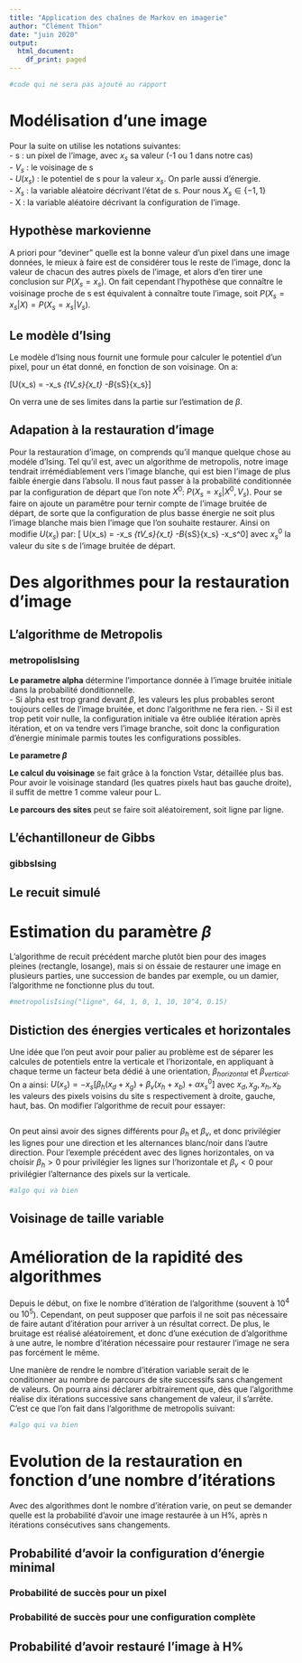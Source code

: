 ```yaml
---
title: "Application des chaînes de Markov en imagerie"
author: "Clément Thion"
date: "juin 2020"
output:
  html_document:
    df_print: paged
---
```


```r
#code qui ne sera pas ajouté au rapport
```

# Modélisation d'une image

Pour la suite on utilise les notations suivantes:  
- s : un pixel de l'image, avec $x_s$ sa valeur (-1 ou 1 dans notre cas)  
- $V_s$ : le voisinage de s  
- $U(x_s)$ : le potentiel de s pour la valeur $x_s$. On parle aussi d'énergie.  
- $X_s$ : la variable aléatoire décrivant l'état de s. Pour nous $X_s\in\{-1,1\}$  
- X : la variable aléatoire décrivant la configuration de l'image.


## Hypothèse markovienne

A priori pour "deviner" quelle est la bonne valeur d'un pixel dans une image données, le mieux  à faire est de considérer tous le reste de l'image, donc la valeur de chacun des autres pixels de l'image, et alors d'en tirer une conclusion sur $P(X_s=x_s)$. On fait cependant l'hypothèse que connaître le voisinage proche de s est équivalent à connaître toute l'image, soit $P(X_s=x_s|X)=P(X_s=x_s|V_s)$. 


## Le modèle d'Ising

Le modèle d'Ising nous fournit une formule pour calculer le potentiel d'un pixel, pour un état donné, en fonction de son voisinage. On a:

\[U(x_s) = -\beta x_s \sum_{t\in V_s}{x_t} -B\sum_{s\in S}{x_s}\]

On verra une de ses limites dans la partie sur l'estimation de $\beta$.


## Adapation à la restauration d'image

Pour la restauration d'image, on comprends qu'il manque quelque chose au modéle d'Ising. Tel qu'il est, avec un algorithme de metropolis, notre image tendrait irrémédiablement vers l'image blanche, qui est bien l'image de plus faible énergie dans l'absolu. Il nous faut passer à la probabilité conditionnée par la configuration de départ que l'on note $X^0$: $P(X_s=x_s|X^0,V_s)$. Pour se faire on ajoute un paramêtre pour ternir compte de l'image bruitée de départ, de sorte que la configuration de plus basse énergie ne soit plus l'image blanche mais bien l'image que l'on souhaite restaurer. Ainsi on modifie $U(x_s)$ par:
\[ U(x_s) = -\beta x_s \sum_{t\in V_s}{x_t} -B\sum_{s\in S}{x_s} -\alpha x_s^0\]
avec $x_s^0$ la valeur du site s de l'image bruitée de départ.

# Des algorithmes pour la restauration d'image

## L'algorithme de Metropolis

### metropolisIsing

**Le parametre alpha** détermine l'importance donnée à l'image bruitée initiale dans la probabilité donditionnelle.   
- Si alpha est trop grand devant $\beta$, les valeurs les plus probables seront toujours celles de l'image bruitée, et donc l'algorithme ne fera rien. 
- Si il est trop petit voir nulle, la configuration initiale va être oubliée itération après itération, et on va tendre vers l'image branche, soit donc la configuration d'énergie minimale parmis toutes les configurations possibles. 

__Le parametre $\beta$__

__Le calcul du voisinage__ se fait grâce à la fonction Vstar, détaillée plus bas. Pour avoir le voisinage standard (les quatres pixels haut bas gauche droite), il suffit de mettre 1 comme valeur pour L.  

__Le parcours des sites__ peut se faire soit aléatoirement, soit ligne par ligne. 

## L'échantilloneur de Gibbs

### gibbsIsing

## Le recuit simulé

# Estimation du paramètre $\beta$

L'algorithme de recuit précédent marche plutôt bien pour des images pleines (rectangle, losange), mais si on éssaie de restaurer une image en plusieurs parties, une succession de bandes par exemple, ou un damier, l'algorithme ne fonctionne plus du tout. 

```r
#metropolisIsing("ligne", 64, 1, 0, 1, 10, 10^4, 0.15)

```


## Distiction des énergies verticales et horizontales

Une idée que l'on peut avoir pour palier au problème est de séparer les calcules de potentiels entre la verticale et l'horizontale, en appliquant à chaque terme un facteur beta dédié à une orientation, $\beta_{horizontal}$ et $\beta_{vertical}$. On a ainsi: $U(x_s)= -x_s[\beta_h(x_d+x_g)+\beta_v(x_h+x_b)+\alpha x_s^0]$ avec $x_d,x_g,x_h,x_b$ les valeurs des pixels voisins du site s respectivement à droite, gauche, haut, bas. On modifier l'algorithme de recuit pour essayer:

```r

```


On peut ainsi avoir des signes différents pour $\beta_h$ et $\beta_v$, et donc privilégier les lignes pour une direction et les alternances blanc/noir dans l'autre direction. Pour l'exemple précédent avec des lignes horizontales, on va choisir $\beta_h > 0$ pour privilégier les lignes sur l'horizontale et $\beta_v < 0$ pour privilégier l'alternance des pixels sur la verticale. 

```r
#algo qui va bien
```


## Voisinage de taille variable

# Amélioration de la rapidité des algorithmes

Depuis le début, on fixe le nombre d'itération de l'algorithme (souvent à $10^4$ ou $10^5$). Cependant, on peut supposer que parfois il ne soit pas nécessaire de faire autant d'itération pour arriver à un résultat correct. De plus, le bruitage est réalisé aléatoirement, et donc d'une exécution de d'algorithme à une autre, le nombre d'itération nécessaire pour restaurer l'image ne sera pas forcément le même.  

Une manière de rendre le nombre d'itération variable serait de le conditionner au nombre de parcours de site successifs sans changement de valeurs. On pourra ainsi déclarer arbitrairement que, dès que l'algorithme réalise dix itérations successive sans changement de valeur, il s'arrête. C'est ce que l'on fait dans l'algorithme de metropolis suivant:

```r
#algo qui va bien
```


# Evolution de la restauration en fonction d'une nombre d'itérations

Avec des algorithmes dont le nombre d'itération varie, on peut se demander quelle est la probabilité d'avoir une image restaurée à un H%, après n itérations consécutives sans changements.

## Probabilité d'avoir la configuration d'énergie minimal 

### Probabilité de succès pour un pixel
### Probabilité de succès pour une configuration complète

## Probabilité d'avoir restauré l'image à H%
